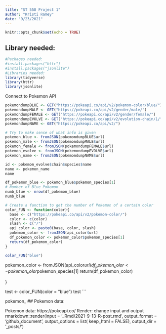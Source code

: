 ```yaml
---
title: "ST 558 Project 1"
author: "Kristi Ramey"
date: "9/23/2021"
---
```


```r
knitr::opts_chunk$set(echo = TRUE)
```
## Library needed:
```r

#Packages needed:
#install.packages("httr")
#install.packages("jsonlite")
#Libraries needed:
library(tidyverse)
library(httr)
library(jsonlite)
```
Connect to Pokemon API
```r
pokemondumpBLUE <- GET("https://pokeapi.co/api/v2/pokemon-color/blue/")
pokemondumpMALE <- GET("https://pokeapi.co/api/v2/gender/male/")
pokemondumpFEMALE <- GET("https://pokeapi.co/api/v2/gender/female/")
pokemondumpEVOLVE <- GET("https://pokeapi.co/api/v2/evolution-chain/1/")
pokemondumpNAME <- GET("https://pokeapi.co/api/v2/")

# Try to make sense of what info is given
pokemon_blue <- fromJSON(pokemondumpBLUE$url)
pokemon_male <- fromJSON(pokemondumpMALE$url)
pokemon_female <- fromJSON(pokemondumpFEMALE$url)
pokemon_evolve <- fromJSON(pokemondumpEVOLVE$url)
pokemon_name <- fromJSON(pokemondumpNAME$url)

id <- pokemon_evolve$chain$species$name
name <- pokemon_name
name

df_pokemon_blue <- pokemon_blue$pokemon_species[1]
# Number of Blue Pokemon
numb_blue <- nrow(df_pokemon_blue)
numb_blue
```



```r
# Create a function to get the number of Pokemon of a certain color
color_FUN <- function(color){  
  base <- c("https://pokeapi.co/api/v2/pokemon-color/")
  color <- c(color)  
  slash <- c("/")
  api_color <- paste0(base, color, slash)
  pokemon_color <- fromJSON(api_color$url)
  df_pokemon_color <- pokemon_color$pokemon_species[1]
  return(df_pokemon_color)
}

color_FUN("blue")
```
  pokemon_color <- fromJSON(api_color$url)
  df_pokemon_color <- pokemon_color$pokemon_species[1]
  return(df_pokemon_color)
  
  
  
}

test <- color_FUN(color = "blue")
test
```

pokemon_
## Pokemon data:

Pokemon data: https://pokeapi.co/
Render:
change input and output
rmarkdown::render(input = '_Rmd/2021-9-13-R-post.rmd', output_format = 'github_document', output_options = list(  keep_html = FALSE), output_dir = '_posts/')